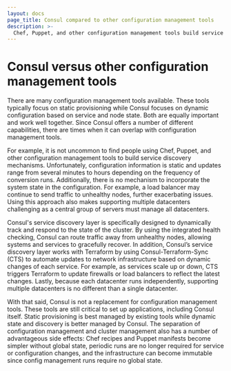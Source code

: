 ```yaml
---
layout: docs
page_title: Consul compared to other configuration management tools
description: >-
  Chef, Puppet, and other configuration management tools build service discovery mechanisms by querying global state and constructing configuration files on each node during a periodic convergence run.
---
```


# Consul versus other configuration management tools

There are many configuration management tools available. These tools typically focus on static provisioning while Consul focuses on dynamic configuration based on service and node state. Both are equally important and work well together. Since Consul offers a number of different capabilities, there are times when it can overlap with configuration management tools.

For example, it is not uncommon to find people using Chef, Puppet, and other configuration management tools to build service discovery mechanisms. Unfortunately, configuration information is static and updates range from several minutes to hours depending on the frequency of conversion runs. Additionally, there is no mechanism to incorporate the system state in the configuration. For example, a load balancer may continue to send traffic to unhealthy nodes, further exacerbating issues. Using this approach also makes supporting multiple datacenters challenging as a central group of servers must manage all datacenters.

Consul's service discovery layer is specifically designed to dynamically track and respond to the state of the cluster. By using the integrated health checking, Consul can route traffic away from unhealthy nodes, allowing systems and services to gracefully recover. In addition, Consul’s service discovery layer works with Terraform by using Consul-Terraform-Sync (CTS) to automate updates to network infrastructure based on dynamic changes of each service. For example, as services scale up or down, CTS triggers Terraform to update firewalls or load balancers to reflect the latest changes.  Lastly, because each datacenter runs independently, supporting multiple datacenters is no different than a single datacenter.

With that said, Consul is not a replacement for configuration management tools. These tools are still critical to set up applications, including Consul itself. Static provisioning is best managed by existing tools while dynamic state and discovery is better managed by Consul. The separation of configuration management and cluster management also has a number of advantageous side effects: Chef recipes and Puppet manifests become simpler without global state, periodic runs are no longer required for service or configuration changes, and the infrastructure can become immutable since config management runs require no global state. 

